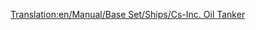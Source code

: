 [[Translation:en/Manual/Base Set/Ships/Cs-Inc. Oil Tanker]]
{{es/Manual/Base Set/Ships/Barcos|Nombre=Petrolero CS-Inc.
|Imagen=[[File:en/Manual/Base Set/Ships/OilTanker.png|Petrolero CS-Inc.]]
|Precio=67.022 € (33.511 £)
|Velocidad=40 kph (25 mph)
|Coste-anual=4.100 € (2.050 £)
|Diseño=1968
|Duración=30
|Capacidad=350.000 Litros de petróleo
|Descripción=El petrolero Cs-Inc. es un buque petrolero de gran tamaño. Tiene mucha más capacidad que su predecesor, y una velocidad mayor.
|Vida-real=Ficción. CS son la siglas de Chris Sawyer.
}}